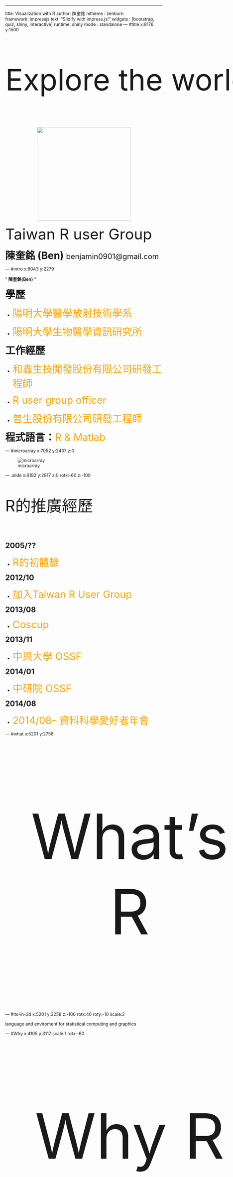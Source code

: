 ---
title: Visualization with R
author: 陳奎銘
hitheme     : zenburn      
framework: impressjs
text: "Slidify with impress.js!"
widgets    : [bootstrap, quiz, shiny, interactive]
runtime: shiny
mode  : standalone
--- #title x:8176 y:1500 

<p style='width:1000px;font-size:95px;
                text-align:center'>Explore the world with</p>
<p style='text-align:center'><img src='/home/kmchen/slidifyDemo2/assets/img/Taiwan_R_slidify.png' width=300></img></p>
<font size=7> Taiwan R user Group </font>
<p><font size=6><b> 陳奎銘 (Ben) </b></font>
<font size=5>benjamin0901@gmail.com</font>


--- #intro x:8043 y:2279  

<q> **陳奎銘(Ben)** </q>

<p><b><font size=6>學歷</font></b></p>
  - <p><font size=6 color='orange'>陽明大學醫學放射技術學系</font></p>
  - <p><font size=6 color='orange'>陽明大學生物醫學資訊研究所</font></p>

<p><b><font size=6>工作經歷</font></b></p>
  - <p><font size=6 color='orange'>和鑫生技開發股份有限公司研發工程師</font></p>
  - <p><font size=6 color='orange'>R user group officer</font></p>
  - <p><font size=6 color='orange'>普生股份有限公司研發工程師</font></p>

<p><b><font size=6>程式語言：</font></b><font size=6 color='orange'>R & Matlab</font></p>

--- #microarray x:7052 y:2437 z:0

![microarray](microarray.png)

--- .slide x:6192 y:2817 z:0 rotx:-60 z:-100
<br>
<p style='width:800px;font-size:50px'>R的推廣經歷</p>
<br>
<p><b><font size=5>2005/??</font></b></p>
  - <p><font size=6 color='orange'>R的初體驗</font></p>

<p><b><font size=5>2012/10</font></b></p>
  - <p><font size=6 color='orange'>加入Taiwan R User Group</font></p>

<p><b><font size=5>2013/08</font></b></p>
  - <p><font size=6 color='orange'>Coscup</font></p>

<p><b><font size=5>2013/11</font></b></p>
  - <p><font size=6 color='orange'>中興大學 OSSF</font></p>

<p><b><font size=5>2014/01</font></b></p>
  - <p><font size=6 color='orange'>中研院  OSSF</font></p>

<p><b><font size=5>2014/08</font></b></p>
  - <p><font size=6 color='orange'>2014/08-- 資料科學愛好者年會</font></p>

--- #what x:5201 y:2758
<p style='width:800px;font-size:200px;text-align:center'>What's R</p>

--- #its-in-3d x:5201 y:3258 z:-100 rotx:40 roty:-10 scale:2

<span class="have">language</span> <span class="and">and</span> <span class="noticed">enviroment</span> for <span class="its">statistical computing </span> <span class="in">and</span> graphics<sup></sup>

--- #Why x:4105 y:3117 scale:1 rotx:-60 

<p style='width:800px;font-size:200px;text-align:center'>Why R</p>

--- #graphics x:2964 y:3139 rotx:-45 roty:-45
<q> **強大的視覺化效果** </q>
<p style='text-align:center'><img src='http://i1.wp.com/spatialanalysis.co.uk/wp-content/uploads/2012/06/flights_sml.jpg'></img></p>
<font size=4> <p style='text-align:center'>圖片來源：http://www.r-bloggers.com/mapping-the-worlds-biggest-airlines/</p></font>


--- #packages x:1837 y:3073 rotx:45
<q> **大量套件支援** </q>
<p style='text-align:center'><img src='http://a3.typepad.com/6a0105360ba1c6970c019b00d40413970b-400wi'></img></p>
<font size=4> <p style='text-align:center'>圖片來源：http://blog.revolutionanalytics.com/2013/11/cran-now-has-5000-r-packages.html</p></font>

--- #Popular x:787 y:2922 z:-100 scale:2 rotx:45 roty:45
<q> **使用者眾** </q>
<p style='text-align:center'><img src='http://blog.kaggle.com/wp-content/uploads/2011/11/kaggle-tools1.png'></img></p>
<font size=4> <p style='text-align:center'>圖片來源：https://www.kaggle.com/wiki/Software</p></font>

--- .slide x:-130 y:2694 z:1000  
<q> **輕易與其他工具整合** </q>
```r
library("wordcloud")
wordcloud(words=c('ggmap','Rcpp','googleVis','XML','rpy2','R.matlab','rJava','Rmarkdown','RMySQL','rmongodb','RHadoop','Rjason','OpenStreetMap'),freq=seq(10,20,0.8),rot.per=0,fixed.asp = FALSE,colors=rainbow(20, alpha = 1)[8:20])
```

--- #example x:-866 y:2402 z:-2000 scale:2

# 實際案例

--- .slide x:-1379 y:2062 rotx:-90

# 小明想要找個女朋友....

--- #girlfriend1 x:-1643 y:1691

# <p style='text-align:center'> Ptt </p>
# <p style='text-align:center'> Alltogether </p>

--- #alltogether x:-1643 y:1309
<q> **但是，有些文章還沒看就被刪了...** </q>
![Alt text](alltogether.jpg)

--- #girlhour x:-1379 y:738 rotx:60
<q> **找出女孩們最常PO文的時間！** </q>
```r
library(ggplot2)
load('girltime.RData')
girlhour=as.data.frame(as.numeric(substring(regmatches(girltime,regexpr('[0-9]*:[0-9]*:[0-9]*',girltime)),1,2)))
colnames(girlhour)='girlhour'

girlhour=summary(factor(girlhour$girlhour))
girlhour=as.data.frame(girlhour)
colnames(girlhour)='counts'
girlhour$time=factor(0:23)
ggplot(data=girlhour,aes(x=time,y=counts))+geom_bar(stat='identity',aes(fill=counts))+scale_fill_gradient(low='yellow',high='red')+theme(text=element_text(size=30))
```

--- #savepoor x:-266 y:598 
<q> **震驚！台灣公開薪資數據！** </q>
<iframe src="http://win.dgbas.gov.tw/dgbas04/bc5/EarningAndProductivity/Default.aspx" width=800 height=600></iframe>


--- #salary x:470 y:306
<q> **歷年薪資分佈(googleVis)** </q>
<iframe src='http://spark.rstudio.com/kmchen/salary/' width=800 height=600></iframe>

--- #report1 x:1087 y:178 z:-1000


<p style='width:800px;font-size:200px;text-align:center'>報告</p>

--- #report2 x:1837 y:-273 z:-1000 
<q> **markdown with R** </q>
![markdown](markdown.jpg)

--- #report3 x:2964 y:-139 z:2000 
<q> **markdown with R** </q>
![report](report.png)

--- #Rsalary x:4105 y:-117 z:0
<q> **R skills attract the highest salaries** </q>
<p style='text-align:center'><img src='http://a2.typepad.com/6a0105360ba1c6970c01a73d7580ea970d-pi'></img></p>
<font size=4> <p style='text-align:center'>圖片來源：<a href='http://a2.typepad.com/6a0105360ba1c6970c01a73d7580ea970d-pi'>http://a2.typepad.com/6a0105360ba1c6970c01a73d7580ea970d-pi</p></a></font>

--- #GBC x:5201 y:-8
公司希望利用各種biomarker建立一個預測肝纖維化的model

--- #Model x:6192 y:183
<q> **利用各種Data Mining的套件** </q>

    library(randomForest)
    library(e1071)
    library(MASS)
    model1=randomForest(bi~a+b+c+d+e
                       ,data)
    model2=svm(bi~a+b+c+d+e,data)
    model3=lda(bi~a+b+c+d+e,data)
    model4=lm(bi~a+b+c+d+e,data)

--- #shiny x:7024 y:445
# 以Shiny提供App服務

--- #shinyfibro x:7652 y:763 

<iframe src='http://spark.rstudio.com/kmchen/fibro/' width=1000 height=500></iframe>

--- #data science x:8043 y:1121 rotx:90 z:1000
<q> **Data Science** </q>

<p style='text-align:center'><img src='http://4.bp.blogspot.com/-XXCVJfR7jeU/Uh022FJuDVI/AAAAAAAADQA/3x5Fep2oJhM/s320/Data_Science_VD.png' width=600/></p>
<font size=4> <p style='text-align:center'>圖片來源：<a href='http://www.datasciencecentral.com/profiles/blogs/data-scientist-core-skills'>http://www.datasciencecentral.com/profiles/blogs/data-scientist-core-skills</p></a></font>

---.slide x:8716 y:1500 rotx:90
<br>
<font size=7>教學資源</font><br><br>
 <font size=6>Cook Book for R: <br>http://www.cookbook-r.com/<br><br>
 Cheat Sheets: http://www.rstudio.com/resources/cheatsheets/</font>
<br><br>
<font size=7>Taiwan R User Group</font><br><br>
 <font size=6>資料分析上手課程: http://taiwanrusergroup.github.io/DSC2014Tutorial/<br><br>
 MLDM Monday: https://www.youtube.com/user/TWuseRGroup</font>


--- #R x:3250 y:1500 scale:3
<p style='text-align:center'><img src='/home/kmchen/slidifyDemo2/assets/img/Taiwan_R_slidify.png' width=600></img></p>